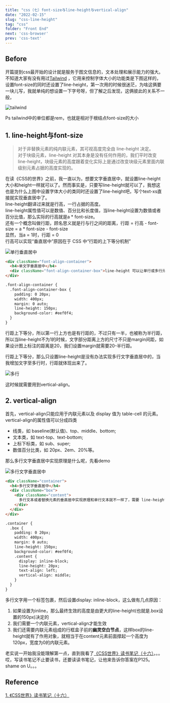```yaml
---
title: "css（七）font-size与line-height与vertical-align"
date: "2022-02-15"
slug: "css-line-height"
tag: "css"
folder: "Front End"
next: 'css-browser'
prev: 'css-text'
---
```


## Before
开篇提到css最开始的设计就是服务于图文信息的，文本处理和展示能力的强大。
不知道大家有没有用过<a target="_blank" href="https://www.tailwindcss.cn/">Tailwind</a> ，它用来控制字体大小的功能类是下图这样的，设置font-size的同时还设置了line-height，第一次用的时候很迷茫，为啥这俩要一块儿写，我就单纯的想设置一下字号呀，但了解之后发现，这俩彼此的关系不一般，

![tailwind](./line-height/tailwind.png)

Ps tailwind中的单位都是rem，也就是相对于根结点font-size的大小

## 1. line-height与font-size
>对于非替换元素的纯内联元素，其可视高度完全由 line-height 决定。  
对于块级元素，line-height 对其本身是没有任何作用的，我们平时改变 line-height，块级元素的高度跟着变化实际上是通过改变块级元素里面内联级别元素占据的高度实现的。

在读《CSS的世界》之前，我一直以为，想要文字垂直居中，就设置line-height大小和height一样就可以了。然而事实是，只要写line-height就可以了，我想这也是为什么上图中设置字体大小的类同时还设置了line-height吧，写个text-xs直接就实现垂直居中了。  
line-height翻译过来就是行高，一行占据的高度。  
line-height属性值可以是数值、百分比和长度值，当line-height设置为数值或者百分比值，那么实际的行高就是a * font-size。  
还有一个概念叫做行距，顾名思义就是行与行之间的距离，行距 = 行高 - font-size = a * font-size - font-size  
显然，当a = 1时，行距 = 0  
行高可以实现“垂直居中”原因在于 CSS 中“行距的上下等分机制”  

![单行垂直居中](./line-height/single-align.png)

``` html
<div className="font-align-container">
  <h4>单文字垂直居中</h4>
  <div className="font-align-container-box">line-height 可以让单行或多行元素近似垂直居中</div>
</div>

.font-align-container {
  .font-align-container-box {
    padding: 0 20px;
    width: 400px;
    margin: 0 auto;
    line-height: 150px;
    background-color: #eef0f4;
  }
}
```
行距上下等分，所以第一行上方也是有行距的，不过只有一半，也被称为半行距，所以当line-height不为1的时候，文字部分距离上方的尺寸不只是margin间距，如果设计图上标注的距离是20，我们设置margin就需要20-半行距。

行距上下等分，那么只设置line-height是没有办法实现多行文字垂直居中的，当我增加文字至多行时，行距就体现出来了。

![多行](./line-height/multi-lines.png)

这时候就需要用到vertical-align。

## 2. vertical-align
首先，vertical-align只能应用于内联元素以及 display 值为 table-cell 的元素。  
vertical-align的属性值可以分成四类  
- 线类，如 baseline(默认值)、top、middle、bottom;
- 文本类，如 text-top、text-bottom;
- 上标下标类，如 sub、super;
- 数值百分比类，如 20px、2em、20%等。

那么多行文字垂直居中实现原理是什么呢，先看demo

![多行文字垂直居中](./line-height/multi-align.png)

``` html
<div className="container">
  <h4>多行文字垂直居中</h4>
  <div className="box">
    <div className="content">
      多行文本或者替换元素的垂直居中实现原理和单行文本就不一样了，需要 line-height属性的好朋友 vertical-align 属性帮助才可以
    </div>
  </div>
</div>

.container {
  .box {
    padding: 0 20px;
    width: 400px;
    margin: 0 auto;
    line-height: 150px;
    background-color: #eef0f4;
    .content {
      display: inline-block;
      line-height: 20px;
      text-align: left;
      vertical-align: middle;
    }
  }
}
```
多行文字用一个标签包裹，然后设置display: inline-block，这么做有几点原因：  
1. 如果设置为inline，那么最终生效的高度是由更大的line-height(也就是.box设置的150px)决定的
2. 我们需要一个内联元素，vertical-align才能生效
3. 我们还需要内联元素组成的行框盒子前的**幽灵空白节点**，这样box的line-height就有了作用对象，就相当于在content元素前面撑起一个高度为120px，宽度为0的内联元素。

老实说一开始我没能理解第一点，直到我看了[《CSS世界》读书笔记（十六）](https://blog.csdn.net/weixin_33851177/article/details/94294965)。。。哎，写读书笔记不止要读书，还要读读书笔记，让他来告诉你答案在P125。shame on U。。。

## Reference 
[1. 《CSS世界》读书笔记（十六）](https://blog.csdn.net/weixin_33851177/article/details/94294965)  